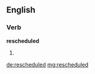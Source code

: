 ==English==

===Verb===
'''rescheduled'''

# {{en-past of|reschedule}}

[[de:rescheduled]]
[[mg:rescheduled]]